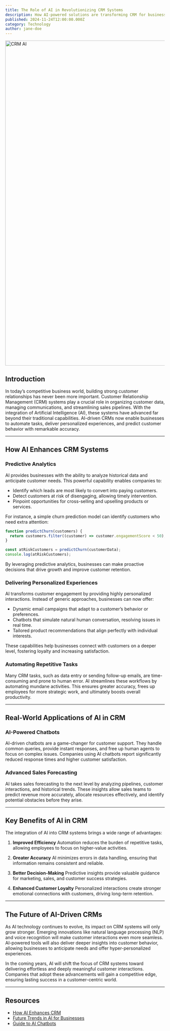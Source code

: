 ```yaml
---
title: The Role of AI in Revolutionizing CRM Systems
description: How AI-powered solutions are transforming CRM for businesses. Text and image were generated by LLMs.
published: 2024-11-24T12:00:00.000Z
category: Technology
author: jane-doe
---
```


<Image
  src="/marketing/blog/the-role-of-ai-in-revolutionizing-crm-systems/hero.webp"
  alt="CRM AI"
  width="1792"
  height="1024"
  className="w-full rounded-lg"
/>

## Introduction

In today’s competitive business world, building strong customer relationships has never been more important. Customer Relationship Management (CRM) systems play a crucial role in organizing customer data, managing communications, and streamlining sales pipelines. With the integration of Artificial Intelligence (AI), these systems have advanced far beyond their traditional capabilities. AI-driven CRMs now enable businesses to automate tasks, deliver personalized experiences, and predict customer behavior with remarkable accuracy.

---

## How AI Enhances CRM Systems

### Predictive Analytics

AI provides businesses with the ability to analyze historical data and anticipate customer needs. This powerful capability enables companies to:

- Identify which leads are most likely to convert into paying customers.
- Detect customers at risk of disengaging, allowing timely intervention.
- Pinpoint opportunities for cross-selling and upselling products or services.

For instance, a simple churn prediction model can identify customers who need extra attention:

```js
function predictChurn(customers) {
  return customers.filter((customer) => customer.engagementScore < 50);
}

const atRiskCustomers = predictChurn(customerData);
console.log(atRiskCustomers);
```

By leveraging predictive analytics, businesses can make proactive decisions that drive growth and improve customer retention.

### Delivering Personalized Experiences

AI transforms customer engagement by providing highly personalized interactions. Instead of generic approaches, businesses can now offer:

- Dynamic email campaigns that adapt to a customer’s behavior or preferences.
- Chatbots that simulate natural human conversation, resolving issues in real time.
- Tailored product recommendations that align perfectly with individual interests.

These capabilities help businesses connect with customers on a deeper level, fostering loyalty and increasing satisfaction.

### Automating Repetitive Tasks

Many CRM tasks, such as data entry or sending follow-up emails, are time-consuming and prone to human error. AI streamlines these workflows by automating mundane activities. This ensures greater accuracy, frees up employees for more strategic work, and ultimately boosts overall productivity.

---

## Real-World Applications of AI in CRM

### AI-Powered Chatbots

AI-driven chatbots are a game-changer for customer support. They handle common queries, provide instant responses, and free up human agents to focus on complex issues. Companies using AI chatbots report significantly reduced response times and higher customer satisfaction.

### Advanced Sales Forecasting

AI takes sales forecasting to the next level by analyzing pipelines, customer interactions, and historical trends. These insights allow sales teams to predict revenue more accurately, allocate resources effectively, and identify potential obstacles before they arise.

---

## Key Benefits of AI in CRM

The integration of AI into CRM systems brings a wide range of advantages:

1. **Improved Efficiency**
   Automation reduces the burden of repetitive tasks, allowing employees to focus on higher-value activities.

2. **Greater Accuracy**
   AI minimizes errors in data handling, ensuring that information remains consistent and reliable.

3. **Better Decision-Making**
   Predictive insights provide valuable guidance for marketing, sales, and customer success strategies.

4. **Enhanced Customer Loyalty**
   Personalized interactions create stronger emotional connections with customers, driving long-term retention.

---

## The Future of AI-Driven CRMs

As AI technology continues to evolve, its impact on CRM systems will only grow stronger. Emerging innovations like natural language processing (NLP) and voice recognition will make customer interactions even more seamless. AI-powered tools will also deliver deeper insights into customer behavior, allowing businesses to anticipate needs and offer hyper-personalized experiences.

In the coming years, AI will shift the focus of CRM systems toward delivering effortless and deeply meaningful customer interactions. Companies that adopt these advancements will gain a competitive edge, ensuring lasting success in a customer-centric world.

---

## Resources

- [How AI Enhances CRM](https://example.com)
- [Future Trends in AI for Businesses](https://example.com)
- [Guide to AI Chatbots](https://example.com)
